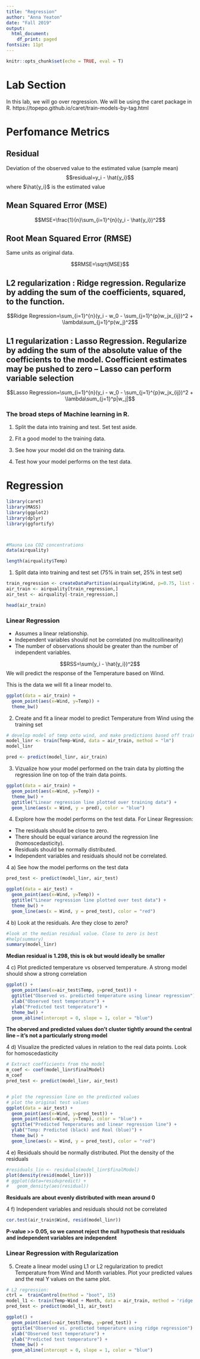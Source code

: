 ```yaml
---
title: "Regression"
author: "Anna Yeaton"
date: "Fall 2019"
output:
  html_document:
    df_print: paged
fontsize: 11pt
---
```


```r
knitr::opts_chunk$set(echo = TRUE, eval = T)
```

# Lab Section

In this lab, we will go over regression. We will be using the caret package in R. https://topepo.github.io/caret/train-models-by-tag.html

# Perfomance Metrics 

## Residual 

Deviation of the observed value to the estimated value (sample mean)
$$residual=y_i - \hat{y_i}$$
where $\hat{y_i}$ is the estimated value

## Mean Squared Error (MSE)

$$MSE=\frac{1}{n}\sum_{i=1}^{n}(y_i - \hat{y_i})^2$$

## Root Mean Squared Error (RMSE)
Same units as original data.

$$RMSE=\sqrt{MSE}$$

## L2 regularization : Ridge regression. Regularize by adding the sum of the coefficients, squared, to the function. 

$$Ridge Regression=\sum_{i=1}^{n}(y_i - w_0 - \sum_{j=1}^{p}w_jx_{ij})^2 + \lambda\sum_{j=1}^p(w_j)^2$$

## L1 regularization : Lasso Regression. Regularize by adding the sum of the absolute value of the coefficients to the model. Coefficient estimates may be pushed to zero -- Lasso can perform variable selection

$$Lasso Regression=\sum_{i=1}^{n}(y_i - w_0 - \sum_{j=1}^{p}w_jx_{ij})^2 + \lambda\sum_{j=1}^p|w_j|$$


\newpage

### The broad steps of Machine learning in R. 

1. Split the data into training and test. Set test aside. 

2. Fit a good model to the training data. 

3. See how your model did on the training data.

4. Test how your model performs on the test data. 

# Regression

```r
library(caret)
library(MASS)
library(ggplot2)
library(dplyr)
library(ggfortify)



#Mauna Loa CO2 concentrations
data(airquality)
```

```r
length(airquality$Temp)
```

1. Split data into training and test set (75% in train set, 25% in test set)
```r
train_regression <- createDataPartition(airquality$Wind, p=0.75, list = FALSE, times = 1)
air_train <- airquality[train_regression,]
air_test <- airquality[-train_regression,]

head(air_train)
```


### Linear Regression

* Assumes a linear relationship. 
* Independent variables should not be correlated (no mulitcollinearity)
* The number of observations should be greater than the number of independent variables.


$$RSS=\sum(y_i - \hat{y_i})^2$$
We will predict the response of the Temperature based on Wind. 

This is the data we will fit a linear model to. 
```r
ggplot(data = air_train) +
  geom_point(aes(x=Wind, y=Temp)) +
  theme_bw()
```

2. Create and fit a linear model to predict Temperature from Wind using the training set

```r
# develop model of temp onto wind, and make predictions based off training inputs
model_linr <- train(Temp~Wind, data = air_train, method = "lm")
model_linr

pred <- predict(model_linr, air_train)
```


3. Vizualize how your model performed on the train data by plotting the regression line on top of the train data points. 
```r
ggplot(data = air_train) +
  geom_point(aes(x=Wind, y=Temp)) +
  theme_bw() +
  ggtitle("Linear regression line plotted over training data") +
  geom_line(aes(x = Wind, y = pred), color = "blue")
```


4. Explore how the model performs on the test data. For Linear Regression:

* The residuals should be close to zero.
* There should be equal variance around the regression line (homoscedasticity).
* Residuals should be normally distributed.
* Independent variables and residuals should not be correlated.

4 a) See how the model performs on the test data
```r
pred_test <- predict(model_linr, air_test)

ggplot(data = air_test) +
  geom_point(aes(x=Wind, y=Temp)) +
  ggtitle("Linear regression line plotted over test data") +
  theme_bw() +
  geom_line(aes(x = Wind, y = pred_test), color = "red")
```

4 b) Look at the residuals. Are they close to zero?
```r
#look at the median residual value. Close to zero is best
#help(summary)
summary(model_linr)
```
**Median residual is 1.298, this is ok but would ideally be smaller**

4 c) Plot predicted temperature vs observed temperature. A strong model should show a strong correlation
```r
ggplot() +
  geom_point(aes(x=air_test$Temp, y=pred_test)) +
  ggtitle("Observed vs. predicted temperature using linear regression") +
  xlab("Observed test temperature") +
  ylab("Predicted test temperature") +
  theme_bw() +
  geom_abline(intercept = 0, slope = 1, color = "blue")
```
**The oberved and predicted values don't cluster tightly around the central line -- it's not a particularly strong model**



4 d) Visualize the predicted values in relation to the real data points. Look for homoscedasticity
```r
# Extract coefficients from the model
m_coef <- coef(model_linr$finalModel)
m_coef
pred_test <- predict(model_linr, air_test)


# plot the regression line on the predicted values
# plot the original test values
ggplot(data = air_test) +
  geom_point(aes(x=Wind, y=pred_test)) +
  geom_point(aes(x=Wind, y=Temp), color = "blue") +
  ggtitle("Predicted Temperatures and linear regression line") +
  ylab("Temp: Predicted (black) and Real (blue)") +
  theme_bw() +
  geom_line(aes(x = Wind, y = pred_test), color = "red")
```


4 e) Residuals should be normally distributed. Plot the density of the residuals
```r
#residuals_lin <- residuals(model_linr$finalModel)
plot(density(resid(model_linr)))
# ggplot(data=residvpredict) +
#   geom_density(aes(residual))
```
**Residuals are about evenly distributed with mean around 0**


4 f) Independent variables and residuals should not be correlated
```r
cor.test(air_train$Wind, resid(model_linr))
```
**P-value >> 0.05, so we cannot reject the null hypothesis that residuals and independent variables are independent**

### Linear Regression with Regularization

5. Create a linear model using L1 or L2 regularization to predict Temperature from Wind and Month variables. Plot your predicted values and the real Y values on the same plot. 
```r
# L2 regression:
ctrl =  trainControl(method = "boot", 15)
model_l1 <- train(Temp~Wind + Month, data = air_train, method = 'ridge', trControl = ctrl)
pred_test <- predict(model_l1, air_test)

ggplot() +
  geom_point(aes(x=air_test$Temp, y=pred_test)) +
  ggtitle("Observed vs. predicted temperature using ridge regression") +
  xlab("Observed test temperature") +
  ylab("Predicted test temperature") +
  theme_bw() +
  geom_abline(intercept = 0, slope = 1, color = "blue")

```



